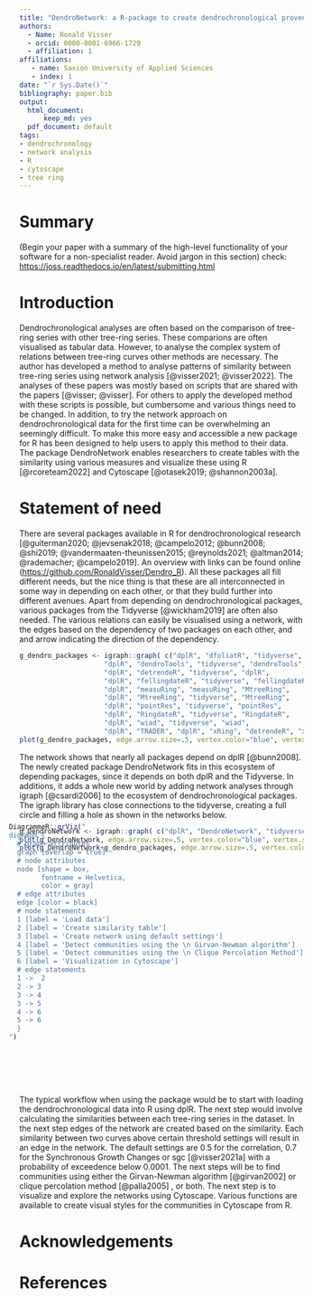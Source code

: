 ```yaml
---
title: "DendroNetwork: a R-package to create dendrochronological provenance networks"
authors: 
  - Name: Ronald Visser
  - orcid: 0000-0001-6966-1729
  - affiliation: 1
affiliations:
   - name: Saxion University of Applied Sciences
   - index: 1
date: "`r Sys.Date()`"
bibliography: paper.bib
output: 
  html_document:
      keep_md: yes
  pdf_document: default
tags:
- dendrochronology
- network analysis
- R
- cytoscape
- tree ring
---
```


# Summary

(Begin your paper with a summary of the high-level functionality of your software for a non-specialist reader. Avoid jargon in this section) check: <https://joss.readthedocs.io/en/latest/submitting.html>

# Introduction

Dendrochronological analyses are often based on the comparison of tree-ring series with other tree-ring series. These comparions are often visualised as tabular data. However, to analyse the complex system of relations between tree-ring curves other methods are necessary. The author has developed a method to analyse patterns of similarity between tree-ring series using network analysis [@visser2021; @visser2022]. The analyses of these papers was mostly based on scripts that are shared with the papers [@visser; @visser]. For others to apply the developed method with these scripts is possible, but cumbersome and various things need to be changed. In addition, to try the network approach on dendrochronological data for the first time can be overwhelming an seemingly difficult. To make this more easy and accessible a new package for R has been designed to help users to apply this method to their data. The package DendroNetwork enables researchers to create tables with the similarity using various measures and visualize these using R [@rcoreteam2022] and Cytoscape [@otasek2019; @shannon2003a].

# Statement of need

There are several packages available in R for dendrochronological research [@guiterman2020; @jevsenak2018; @campelo2012; @bunn2008; @shi2019; @vandermaaten-theunissen2015; @reynolds2021; @altman2014; @rademacher; @campelo2019]. An overview with links can be found online (<https://github.com/RonaldVisser/Dendro_R>). All these packages all fill different needs, but the nice thing is that these are all interconnected in some way in depending on each other, or that they build further into different avenues. Apart from depending on dendrochronological packages, various packages from the Tidyverse [@wickham2019] are often also needed. The various relations can easily be visualised using a network, with the edges based on the dependency of two packages on each other, and and arrow indicating the direction of the dependency.

```r
g_dendro_packages <- igraph::graph( c("dplR", "dfoliatR", "tidyverse", "dfoliatR",
                     "dplR", "dendroTools", "tidyverse", "dendroTools",
                     "dplR", "detrendeR", "tidyverse", "dplR",
                     "dplR", "fellingdateR", "tidyverse", "fellingdateR",
                     "dplR", "measuRing", "measuRing", "MtreeRing",
                     "dplR", "MtreeRing", "tidyverse", "MtreeRing",
                     "dplR", "pointRes", "tidyverse", "pointRes",
                     "dplR", "RingdateR", "tidyverse", "RingdateR",
                     "dplR", "wiad", "tidyverse", "wiad",
                     "dplR", "TRADER", "dplR", "xRing", "detrendeR", "xRing"))
plot(g_dendro_packages, edge.arrow.size=.5, vertex.color="blue", vertex.size=15, vertex.frame.color="gray", vertex.label.color="black", vertex.label.cex=0.8, vertex.label.dist=2)
```

The network shows that nearly all packages depend on dplR [@bunn2008]. The newly created package DendroNetwork fits in this ecosystem of depending packages, since it depends on both dplR and the Tidyverse. In additions, it adds a whole new world by adding network analyses through igraph [@csardi2006] to the ecosystem of dendrochronological packages. The igraph library has close connections to the tidyverse, creating a full circle and filling a hole as shown in the networks below.

```r
g_DendroNetwork <- igraph::graph( c("dplR", "DendroNetwork", "tidyverse", "DendroNetwork", "igraph", "DendroNetwork", "igraph", "tidyverse", "tidyverse", "igraph"))
plot(g_DendroNetwork, edge.arrow.size=.5, vertex.color="blue", vertex.size=15, vertex.frame.color="gray", vertex.label.color="black", vertex.label.cex=0.8, vertex.label.dist=2)
plot(g_DendroNetwork+g_dendro_packages, edge.arrow.size=.5, vertex.color="blue", vertex.size=15, vertex.frame.color="gray", vertex.label.color="black", vertex.label.cex=0.8, vertex.label.dist=2)
```

::: {style="float:right;position: relative; right: ; top: -80px;"}
```r
DiagrammeR::grViz("
digraph {
  # graph attributes
  graph [overlap = true]
  # node attributes
  node [shape = box,
        fontname = Helvetica,
        color = gray]
  # edge attributes
  edge [color = black]
  # node statements
  1 [label = 'Load data']
  2 [label = 'Create similarity table']
  3 [label = 'Create network using default settings']
  4 [label = 'Detect communities using the \n Girvan-Newman algorithm']
  5 [label = 'Detect communities using the \n Clique Percolation Method']
  6 [label = 'Visualization in Cytoscape']
  # edge statements
  1 ->  2
  2 -> 3
  3 -> 4
  3 -> 5
  4 -> 6
  5 -> 6
  }
")
```
:::

The typical workflow when using the package would be to start with loading the dendrochronological data into R using dplR. The next step would involve calculating the similarities between each tree-ring series in the dataset. In the next step edges of the network are created based on the similarity. Each similarity between two curves above certain threshold settings will result in an edge in the network. The default settings are 0.5 for the correlation, 0.7 for the Synchronous Growth Changes or sgc [@visser2021a] with a probability of exceedence below 0.0001. The next steps will be to find communities using either the Girvan-Newman algorithm [@girvan2002] or clique percolation method [@palla2005] , or both. The next step is to visualize and explore the networks using Cytoscape. Various functions are available to create visual styles for the communities in Cytoscape from R.

# Acknowledgements

# References
